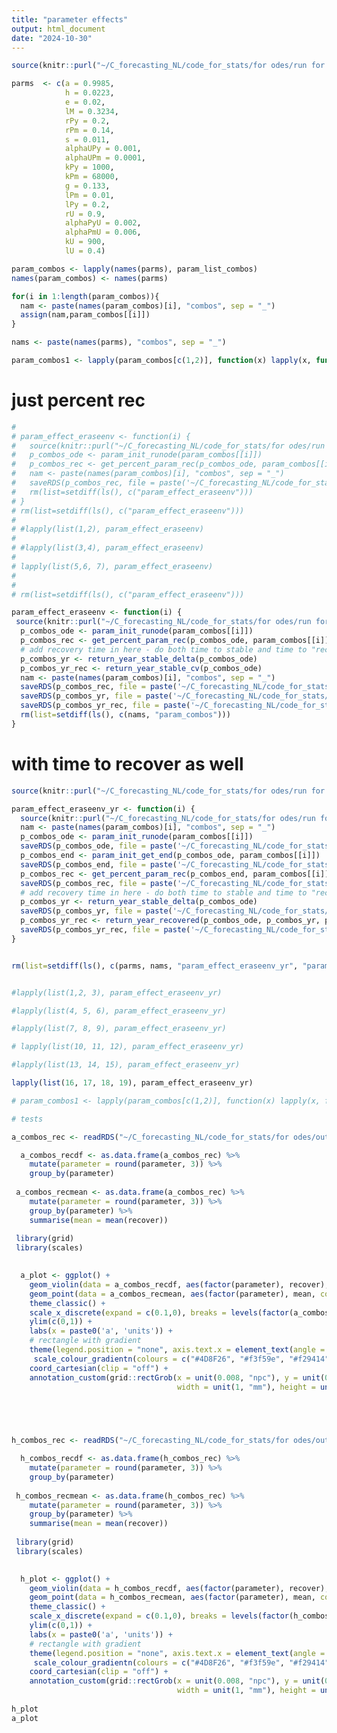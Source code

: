 ```yaml
---
title: "parameter effects"
output: html_document
date: "2024-10-30"
---
```


```r
source(knitr::purl("~/C_forecasting_NL/code_for_stats/for odes/run for parameter effects.Rmd", quiet=TRUE))

parms  <- c(a = 0.9985, 
            h = 0.0223,
            e = 0.02,
            lM = 0.3234,
            rPy = 0.2,
            rPm = 0.14,
            s = 0.011,
            alphaUPy = 0.001,
            alphaUPm = 0.0001, 
            kPy = 1000,
            kPm = 68000, 
            g = 0.133,
            lPm = 0.01,
            lPy = 0.2,
            rU = 0.9,
            alphaPyU = 0.002, 
            alphaPmU = 0.006, 
            kU = 900,
            lU = 0.4)

param_combos <- lapply(names(parms), param_list_combos)
names(param_combos) <- names(parms)

for(i in 1:length(param_combos)){
  nam <- paste(names(param_combos)[i], "combos", sep = "_")
  assign(nam,param_combos[[i]])
}

nams <- paste(names(parms), "combos", sep = "_")

param_combos1 <- lapply(param_combos[c(1,2)], function(x) lapply(x, function(y) list(y[[1]],y[[47]])))
```


# just percent rec
```r
# 
# param_effect_eraseenv <- function(i) {
#   source(knitr::purl("~/C_forecasting_NL/code_for_stats/for odes/run for parameter effects.Rmd", quiet=TRUE))
#   p_combos_ode <- param_init_runode(param_combos[[i]])
#   p_combos_rec <- get_percent_param_rec(p_combos_ode, param_combos[[i]])
#   nam <- paste(names(param_combos)[i], "combos", sep = "_")
#   saveRDS(p_combos_rec, file = paste('~/C_forecasting_NL/code_for_stats/for odes/outputs/',nam,'_rec.RDS'))
#   rm(list=setdiff(ls(), c("param_effect_eraseenv")))
# }
# rm(list=setdiff(ls(), c("param_effect_eraseenv")))
# 
# #lapply(list(1,2), param_effect_eraseenv)
# 
# #lapply(list(3,4), param_effect_eraseenv)
# 
# lapply(list(5,6, 7), param_effect_eraseenv)
# 
# 
# rm(list=setdiff(ls(), c("param_effect_eraseenv")))

param_effect_eraseenv <- function(i) {
 source(knitr::purl("~/C_forecasting_NL/code_for_stats/for odes/run for parameter effects.Rmd", quiet=TRUE))
  p_combos_ode <- param_init_runode(param_combos[[i]])
  p_combos_rec <- get_percent_param_rec(p_combos_ode, param_combos[[i]])
  # add recovery time in here - do both time to stable and time to "recovered"
  p_combos_yr <- return_year_stable_delta(p_combos_ode)
  p_combos_yr_rec <- return_year_stable_cv(p_combos_ode)
  nam <- paste(names(param_combos)[i], "combos", sep = "_")
  saveRDS(p_combos_rec, file = paste('~/C_forecasting_NL/code_for_stats/for odes/outputs/', nam, '_rec.RDS'))
  saveRDS(p_combos_yr, file = paste('~/C_forecasting_NL/code_for_stats/for odes/outputs/', nam, '_stable_yr.RDS'))
  saveRDS(p_combos_yr_rec, file = paste('~/C_forecasting_NL/code_for_stats/for odes/outputs/', nam, '_rec_yr.RDS'))
  rm(list=setdiff(ls(), c(nams, "param_combos")))
}

```


# with time to recover as well
```r
source(knitr::purl("~/C_forecasting_NL/code_for_stats/for odes/run for parameter effects.Rmd", quiet=TRUE))

param_effect_eraseenv_yr <- function(i) {
  source(knitr::purl("~/C_forecasting_NL/code_for_stats/for odes/run for parameter effects.Rmd", quiet=TRUE))
  nam <- paste(names(param_combos)[i], "combos", sep = "_")
  p_combos_ode <- param_init_runode(param_combos[[i]])
  saveRDS(p_combos_ode, file = paste('~/C_forecasting_NL/code_for_stats/for odes/outputs/', nam, '_ode.RDS'))
  p_combos_end <- param_init_get_end(p_combos_ode, param_combos[[i]])
  saveRDS(p_combos_end, file = paste('~/C_forecasting_NL/code_for_stats/for odes/outputs/', nam, '_end.RDS'))
  p_combos_rec <- get_percent_param_rec(p_combos_end, param_combos[[i]])
  saveRDS(p_combos_rec, file = paste('~/C_forecasting_NL/code_for_stats/for odes/outputs/', nam, '_rec.RDS'))
  # add recovery time in here - do both time to stable and time to "recovered"
  p_combos_yr <- return_year_stable_delta(p_combos_ode)
  saveRDS(p_combos_yr, file = paste('~/C_forecasting_NL/code_for_stats/for odes/outputs/', nam, '_stable_yr.RDS'))
  p_combos_yr_rec <- return_year_recovered(p_combos_ode, p_combos_yr, param_combos[[i]])
  saveRDS(p_combos_yr_rec, file = paste('~/C_forecasting_NL/code_for_stats/for odes/outputs/', nam, '_rec_yr.RDS'))
}


rm(list=setdiff(ls(), c(parms, nams, "param_effect_eraseenv_yr", "param_combos")))


#lapply(list(1,2, 3), param_effect_eraseenv_yr)

#lapply(list(4, 5, 6), param_effect_eraseenv_yr)

#lapply(list(7, 8, 9), param_effect_eraseenv_yr)

# lapply(list(10, 11, 12), param_effect_eraseenv_yr)

#lapply(list(13, 14, 15), param_effect_eraseenv_yr)

lapply(list(16, 17, 18, 19), param_effect_eraseenv_yr)

# param_combos1 <- lapply(param_combos[c(1,2)], function(x) lapply(x, function(y) list(y[[1]],y[[47]])))
```




```r
# tests

a_combos_rec <- readRDS("~/C_forecasting_NL/code_for_stats/for odes/outputs/ a_combos _rec.RDS")

  a_combos_recdf <- as.data.frame(a_combos_rec) %>%
    mutate(parameter = round(parameter, 3)) %>% 
    group_by(parameter)
  
 a_combos_recmean <- as.data.frame(a_combos_rec) %>%
    mutate(parameter = round(parameter, 3)) %>% 
    group_by(parameter) %>%
    summarise(mean = mean(recover))
  
 library(grid)
 library(scales)

 
  a_plot <- ggplot() +
    geom_violin(data = a_combos_recdf, aes(factor(parameter), recover), size = 0.5) +
    geom_point(data = a_combos_recmean, aes(factor(parameter), mean, colour = mean)) +
    theme_classic() +
    scale_x_discrete(expand = c(0.1,0), breaks = levels(factor(a_combos_recmean$parameter))[c(T, rep(F, 1))])+
    ylim(c(0,1)) +
    labs(x = paste0('a', 'units')) +
    # rectangle with gradient
    theme(legend.position = "none", axis.text.x = element_text(angle = 90, vjust = 0.5, hjust = 1), axis.text.y = element_blank()) +
     scale_colour_gradientn(colours = c("#4D8F26", "#f3f59e", "#f29414"), values = c(1, 0.5, 0), limits = c(0, 1)) +
    coord_cartesian(clip = "off") +
    annotation_custom(grid::rectGrob(x = unit(0.008, "npc"), y = unit(0.5, "npc"),
                                     width = unit(1, "mm"), height = unit(25, "mm"), gp = gpar(col = NA, fill = grid::linearGradient(colour = c("#f29414", "#f3f59e", "#4D8F26"), stops = c(0, 0.5, 1)), lwd = unit(0.1, "pt"))))
  




h_combos_rec <- readRDS("~/C_forecasting_NL/code_for_stats/for odes/outputs/ h_combos _rec.RDS")

  h_combos_recdf <- as.data.frame(h_combos_rec) %>%
    mutate(parameter = round(parameter, 3)) %>% 
    group_by(parameter)
  
 h_combos_recmean <- as.data.frame(h_combos_rec) %>%
    mutate(parameter = round(parameter, 3)) %>% 
    group_by(parameter) %>%
    summarise(mean = mean(recover))
  
 library(grid)
 library(scales)

 
  h_plot <- ggplot() +
    geom_violin(data = h_combos_recdf, aes(factor(parameter), recover), size = 0.5) +
    geom_point(data = h_combos_recmean, aes(factor(parameter), mean, colour = mean)) +
    theme_classic() +
    scale_x_discrete(expand = c(0.1,0), breaks = levels(factor(h_combos_recmean$parameter))[c(T, rep(F, 1))])+
    ylim(c(0,1)) +
    labs(x = paste0('a', 'units')) +
    # rectangle with gradient
    theme(legend.position = "none", axis.text.x = element_text(angle = 90, vjust = 0.5, hjust = 1), axis.text.y = element_blank()) +
     scale_colour_gradientn(colours = c("#4D8F26", "#f3f59e", "#f29414"), values = c(1, 0.5, 0), limits = c(0, 1)) +
    coord_cartesian(clip = "off") +
    annotation_custom(grid::rectGrob(x = unit(0.008, "npc"), y = unit(0.5, "npc"),
                                     width = unit(1, "mm"), height = unit(25, "mm"), gp = gpar(col = NA, fill = grid::linearGradient(colour = c("#f29414", "#f3f59e", "#4D8F26"), stops = c(0, 0.5, 1)), lwd = unit(0.1, "pt"))))
  
h_plot
a_plot
```
